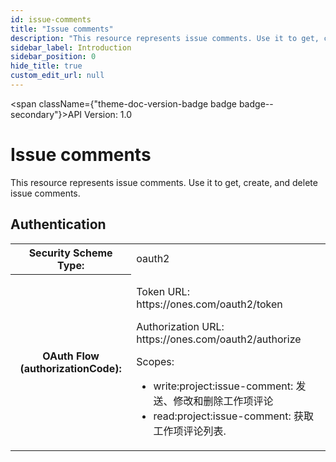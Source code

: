 ```yaml
---
id: issue-comments
title: "Issue comments"
description: "This resource represents issue comments. Use it to get, create, and delete issue comments."
sidebar_label: Introduction
sidebar_position: 0
hide_title: true
custom_edit_url: null
---
```



<span className={"theme-doc-version-badge badge badge--secondary"}>API Version: 1.0</span>

# Issue comments



This resource represents issue comments. Use it to get, create, and delete issue comments.


<div style={{"marginBottom":"2rem"}}><h2 id={"authentication"} style={{"marginBottom":"1rem"}}>Authentication</h2><SchemaTabs className={"openapi-tabs__security-schemes"}><TabItem label={"OAuth 2.0: oauth2"} value={"oauth2"}><div><table><tbody><tr><th>Security Scheme Type:</th><td>oauth2</td></tr><tr><th>OAuth Flow (authorizationCode):</th><td><p>Token URL: https://ones.com/oauth2/token</p><p>Authorization URL: https://ones.com/oauth2/authorize</p><span>Scopes:</span><ul><li>write:project:issue-comment: 发送、修改和删除工作项评论</li><li>read:project:issue-comment: 获取工作项评论列表.</li></ul></td></tr></tbody></table></div></TabItem></SchemaTabs></div>